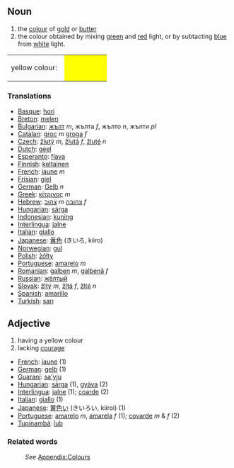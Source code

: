 ==Noun==
#the [[color|colour]] of [[gold]] or [[butter]]
#the colour obtained by mixing [[green]] and [[red]] light, or by subtacting [[blue]] from [[white]] light.
<table><tr><td height="25">yellow colour: &nbsp;</td>
<td bgcolor="#FFFF00" width="80">&nbsp; </td></tr></table>

===Translations===
* [[Basque]]: [[hori]]
* [[Breton]]: [[melen]]
* [[Bulgarian]]: [[жълт]] ''m'', жълта ''f'', жълто ''n'', жълти ''pl''
* [[Catalan]]: [[groc]] ''m'' [[groga]] ''f''
* [[Czech]]: [[žlutý]] ''m'', [[žlutá]] ''f'', [[žluté]] ''n''
* [[Dutch]]: [[geel]]
* [[Esperanto]]: [[flava]]
* [[Finnish]]: [[keltainen]]
* [[French]]: [[jaune]] ''m''
* [[Frisian]]: [[giel]]
* [[German]]: [[Gelb]] ''n''
* [[Greek]]: [[κίτρινος]] ''m''
* [[Hebrew]]: [[צהוב]] ''m'' [[צהובה]] ''f''
* [[Hungarian]]: [[sárga]]
* [[Indonesian]]: [[kuning]]
* [[Interlingua]]: [[jalne]]
* [[Italian]]: [[giallo]]
* [[Japanese]]: [[黄色]] (きいろ, kiiro)
* [[Norwegian]]: [[gul]]
* [[Polish]]: [[żółty]]
* [[Portuguese]]: [[amarelo]] ''m''
* [[Romanian]]: [[galben]] ''m'', [[galbenă]] ''f''
* [[Russian]]: [[жёлтый]]
* [[Slovak]]: [[žltý]] ''m'', [[žltá]] ''f'', [[žlté]] ''n''
* [[Spanish]]: [[amarillo]]
* [[Turkish]]: [[sarı]]

==Adjective==
#having a yellow colour
#lacking [[courage]]

* [[French]]: [[jaune]] (1)
* [[German]]: [[gelb]] (1)
* [[Guaraní]]: [[sa'yju]]
* [[Hungarian]]: [[sárga]] (1), [[gyáva]] (2)
* [[Interlingua]]: [[jalne]] (1); [[coarde]] (2)
* [[Italian]]: [[giallo]] (1)
* [[Japanese]]: [[黄色い]] (きいろい, kiiroi) (1)
* [[Portuguese]]: [[amarelo]] ''m'', [[amarela]] ''f'' (1); [[covarde]] ''m'' & ''f'' (2)
* [[Tupinambá]]: [[îub]]

===Related words===
:''See'' [[Wiktionary_Appendix:Colours|Appendix:Colours]]